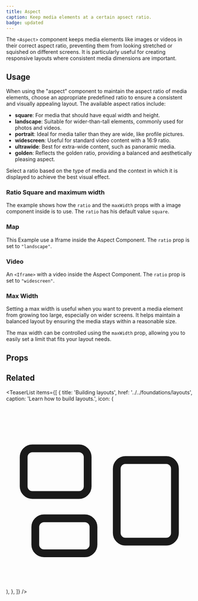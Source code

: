 ```yaml
---
title: Aspect
caption: Keep media elements at a certain apsect ratio.
badge: updated
---
```


The `<Aspect>` component keeps media elements like images or videos in their correct aspect ratio, preventing them from looking stretched or squished on different screens. It is particularly useful for creating responsive layouts where consistent media dimensions are important.

## Usage

When using the "aspect" component to maintain the aspect ratio of media elements, choose an appropriate predefined ratio to ensure a consistent and visually appealing layout. The available aspect ratios include:

- **square**: For media that should have equal width and height.
- **landscape**: Suitable for wider-than-tall elements, commonly used for photos and videos.
- **portrait**: Ideal for media taller than they are wide, like profile pictures.
- **widescreen**: Useful for standard video content with a 16:9 ratio.
- **ultrawide**: Best for extra-wide content, such as panoramic media.
- **golden**: Reflects the golden ratio, providing a balanced and aesthetically pleasing aspect.

Select a ratio based on the type of media and the context in which it is displayed to achieve the best visual effect.

<ComponentDemo file="./aspect-ratio.demo.tsx" />

### Ratio Square and maximum width

The example shows how the `ratio` and the `maxWidth` props with a image component inside is to use. The `ratio` has his default value `square`.

<ComponentDemo file="./ratio-square.demo.tsx" />

### Map

This Example use a Iframe inside the Aspect Component. The `ratio` prop is set to `"landscape"`.

<ComponentDemo file="./map.demo.tsx" />

### Video

An `<Iframe>` with a video inside the Aspect Component. The `ratio` prop is set to `"widescreen"`.

<ComponentDemo file="./video.demo.tsx" />

### Max Width

Setting a max width is useful when you want to prevent a media element from growing too large, especially on wider screens. It helps maintain a balanced layout by ensuring the media stays within a reasonable size.

The max width can be controlled using the `maxWidth` prop, allowing you to easily set a limit that fits your layout needs.

<ComponentDemo file="./aspect-max-width.demo.tsx" />

## Props

<StorybookHintMessage component={title} />

<PropsTable component={title} />

## Related

<TeaserList
  items={[
    {
      title: 'Building layouts',
      href: '../../foundations/layouts',
      caption: 'Learn how to build layouts.',
      icon: (
        <svg
          xmlns="http://www.w3.org/2000/svg"
          fill="none"
          viewBox="0 0 24 24"
          strokeWidth={1.5}
          stroke="currentColor"
          className="size-6"
        >
          <path
            strokeLinecap="round"
            strokeLinejoin="round"
            d="M2.25 7.125C2.25 6.504 2.754 6 3.375 6h6c.621 0 1.125.504 1.125 1.125v3.75c0 .621-.504 1.125-1.125 1.125h-6a1.125 1.125 0 0 1-1.125-1.125v-3.75ZM14.25 8.625c0-.621.504-1.125 1.125-1.125h5.25c.621 0 1.125.504 1.125 1.125v8.25c0 .621-.504 1.125-1.125 1.125h-5.25a1.125 1.125 0 0 1-1.125-1.125v-8.25ZM3.75 16.125c0-.621.504-1.125 1.125-1.125h5.25c.621 0 1.125.504 1.125 1.125v2.25c0 .621-.504 1.125-1.125 1.125h-5.25a1.125 1.125 0 0 1-1.125-1.125v-2.25Z"
          />
        </svg>
      ),
    },
  ]}
/>

